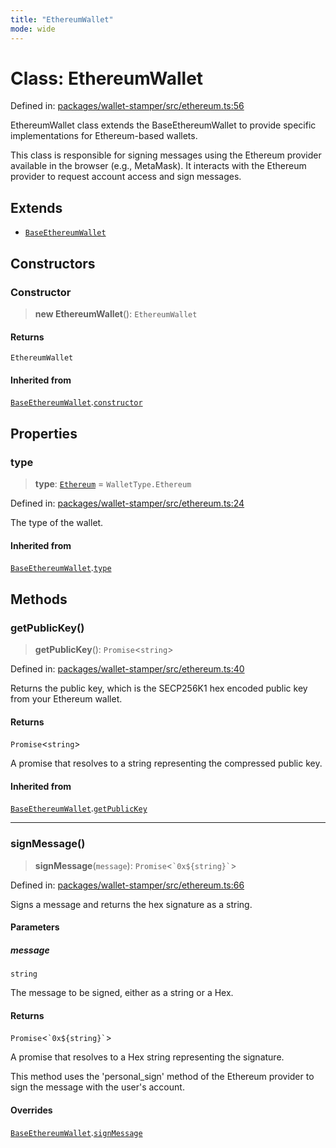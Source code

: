 ```yaml
---
title: "EthereumWallet"
mode: wide
---
```

  
# Class: EthereumWallet

Defined in: [packages/wallet-stamper/src/ethereum.ts:56](https://github.com/tkhq/sdk/blob/ee72856c3f450731d7501ab05001215768b71500/packages/wallet-stamper/src/ethereum.ts#L56)

EthereumWallet class extends the BaseEthereumWallet to provide
specific implementations for Ethereum-based wallets.

This class is responsible for signing messages using the Ethereum
provider available in the browser (e.g., MetaMask). It interacts
with the Ethereum provider to request account access and sign
messages.

## Extends

- [`BaseEthereumWallet`](../BaseEthereumWallet/readme)

## Constructors

### Constructor

> **new EthereumWallet**(): `EthereumWallet`

#### Returns

`EthereumWallet`

#### Inherited from

[`BaseEthereumWallet`](../BaseEthereumWallet/readme).[`constructor`](../BaseEthereumWallet/readme#constructor)

## Properties

### type

> **type**: [`Ethereum`](../WalletType/readme#ethereum) = `WalletType.Ethereum`

Defined in: [packages/wallet-stamper/src/ethereum.ts:24](https://github.com/tkhq/sdk/blob/ee72856c3f450731d7501ab05001215768b71500/packages/wallet-stamper/src/ethereum.ts#L24)

The type of the wallet.

#### Inherited from

[`BaseEthereumWallet`](../BaseEthereumWallet/readme).[`type`](../BaseEthereumWallet/readme#type)

## Methods

### getPublicKey()

> **getPublicKey**(): `Promise`\<`string`\>

Defined in: [packages/wallet-stamper/src/ethereum.ts:40](https://github.com/tkhq/sdk/blob/ee72856c3f450731d7501ab05001215768b71500/packages/wallet-stamper/src/ethereum.ts#L40)

Returns the public key, which is the SECP256K1 hex encoded public key from your Ethereum wallet.

#### Returns

`Promise`\<`string`\>

A promise that resolves to a string representing the compressed public key.

#### Inherited from

[`BaseEthereumWallet`](../BaseEthereumWallet/readme).[`getPublicKey`](../BaseEthereumWallet/readme#getpublickey)

***

### signMessage()

> **signMessage**(`message`): `Promise`\<`` `0x${string}` ``\>

Defined in: [packages/wallet-stamper/src/ethereum.ts:66](https://github.com/tkhq/sdk/blob/ee72856c3f450731d7501ab05001215768b71500/packages/wallet-stamper/src/ethereum.ts#L66)

Signs a message and returns the hex signature as a string.

#### Parameters

##### message

`string`

The message to be signed, either as a string or a Hex.

#### Returns

`Promise`\<`` `0x${string}` ``\>

A promise that resolves to a Hex string representing the signature.

This method uses the 'personal_sign' method of the Ethereum provider
to sign the message with the user's account.

#### Overrides

[`BaseEthereumWallet`](../BaseEthereumWallet/readme).[`signMessage`](../BaseEthereumWallet/readme#signmessage)

